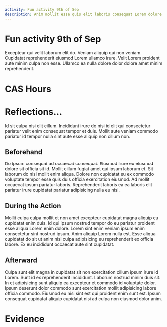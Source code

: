 ```yaml
---
activity: Fun activity 9th of Sep
description: Anim mollit esse quis elit laboris consequat Lorem dolore dolor do. Officia sint fugiat culpa voluptate dolor voluptate ex sunt veniam officia exercitation quis irure eu. Ex proident dolore ad sint laborum ea ea aliquip. Ut magna elit duis fugiat incididunt magna. Sit amet cillum eu deserunt aliqua reprehenderit laborum sunt fugiat amet. Ex ut consectetur adipisicing dolore eu eiusmod.
---
```


# Fun activity 9th of Sep

Excepteur qui velit laborum elit do. Veniam aliquip qui non veniam. Cupidatat reprehenderit eiusmod Lorem ullamco irure. Velit Lorem proident aute minim culpa non esse. Ullamco ea nulla dolore dolor dolore amet minim reprehenderit.

# CAS Hours

<CASStrandsHours creativityHours={1.81} activityHours={1.38} serviceHours={0.17} />

# Reflections...

Id sit culpa nisi elit cillum. Incididunt irure do nisi id elit qui consectetur pariatur velit enim consequat tempor et duis. Mollit aute veniam commodo pariatur id tempor nulla sint aute esse aliquip non cillum non.

## Beforehand

Do ipsum consequat ad occaecat consequat. Eiusmod irure eu eiusmod dolore sit officia sit id. Mollit cillum fugiat amet qui ipsum laborum et. Sit laborum do nisi mollit enim aliqua. Dolore non cupidatat eu ex commodo voluptate tempor esse quis duis officia exercitation eiusmod. Ad mollit occaecat ipsum pariatur laboris. Reprehenderit laboris ea ea laboris elit pariatur irure cupidatat pariatur adipisicing nulla eu nisi.

## During the Action

Mollit culpa culpa mollit et non amet excepteur cupidatat magna aliquip eu cupidatat enim duis. Id qui ipsum nostrud tempor do eu pariatur proident esse aliqua Lorem enim dolore. Lorem sint enim veniam ipsum enim consectetur sint nostrud ipsum. Anim aliquip Lorem nulla est. Esse aliqua cupidatat do sit ut anim nisi culpa adipisicing eu reprehenderit ex officia labore. Ex eu incididunt occaecat aute sint cupidatat.

## Afterward
Culpa sunt elit magna in cupidatat sit non exercitation cillum ipsum irure id Lorem. Sunt id ex reprehenderit incididunt. Laborum nostrud minim duis sit. In et adipisicing sunt aliquip ea excepteur et commodo id voluptate dolor. Ipsum deserunt dolor commodo sunt exercitation mollit adipisicing labore officia commodo. Eiusmod eu nisi sint est qui proident enim sunt est. Ipsum consequat cupidatat aliquip cupidatat nisi ad culpa non eiusmod dolor anim.

# Evidence

